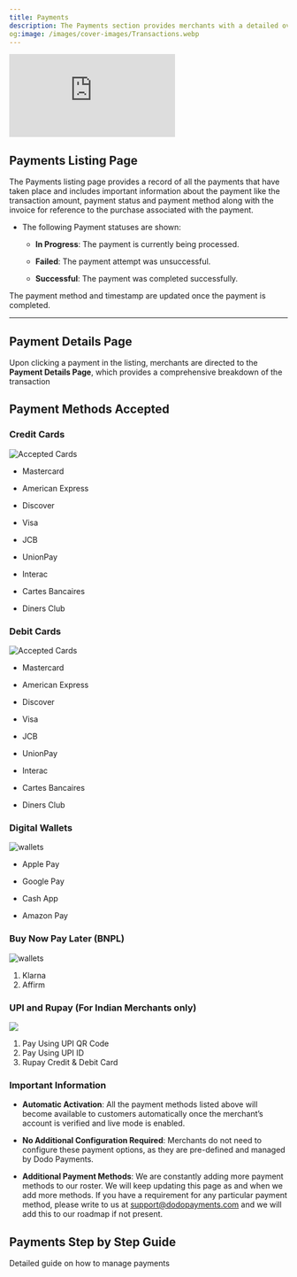 ```yaml
---
title: Payments
description: The Payments section provides merchants with a detailed overview of all payment transactions. Merchants can track payment statuses, initiate refunds, and access payment details for each transaction.
og:image: /images/cover-images/Transactions.webp
---
```


<Frame>
    <iframe 
        className="w-full aspect-video rounded-md" 
        src="https://www.youtube.com/embed/9sJSIzbU0Z0 "
        title="Checkout Experience | Dodo Payments"
        frameBorder="0"
        allow="accelerometer; autoplay; clipboard-write; encrypted-media; gyroscope; picture-in-picture"
        allowFullScreen
    >
    </iframe>
</Frame>

## **Payments Listing Page**

The Payments listing page provides a record of all the payments that have taken place and includes important information about the payment like the transaction amount, payment status and payment method along with the invoice for reference to the purchase associated with the payment.&#x20;

* The following Payment statuses are shown:

  * **In Progress**: The payment is currently being processed.

  * **Failed**: The payment attempt was unsuccessful.

  * **Successful**: The payment was completed successfully.

<Info>The payment method and timestamp are updated once the payment is completed.</Info>

***

## **Payment Details Page**

Upon clicking a payment in the listing, merchants are directed to the **Payment Details Page**, which provides a comprehensive breakdown of the transaction

## **Payment Methods Accepted**

### **Credit Cards**

<Frame>
  <img alt="Accepted Cards" src="/images/transactions/payments/cards.png" />
</Frame>

* Mastercard

* American Express

* Discover

* Visa

* JCB

* UnionPay

* Interac

* Cartes Bancaires

* Diners Club

### **Debit Cards**

<Frame>
  <img alt="Accepted Cards" src="/images/transactions/payments/cards.png" />
</Frame>

* Mastercard

* American Express

* Discover

* Visa

* JCB

* UnionPay

* Interac

* Cartes Bancaires

* Diners Club

### **Digital Wallets**
 
<Frame>
  <img alt="wallets" src="/images/transactions/payments/wallet_supported.png" />
</Frame>

* Apple Pay

* Google Pay

* Cash App

* Amazon Pay

### **Buy Now Pay Later (BNPL)**
 
<Frame>
  <img alt="wallets" src="/images/transactions/payments/bnpl_supported.png" />
</Frame>

1. Klarna 
2. Affirm

### **UPI and Rupay (For Indian Merchants only)**

<Frame>
  <img src="/images/transactions/payments/indian-methods.png" />
</Frame>

1. Pay Using UPI QR Code 
2. Pay Using UPI ID
3. Rupay Credit & Debit Card





### **Important Information**

* **Automatic Activation**: All the payment methods listed above will become available to customers automatically once the merchant’s account is verified and live mode is enabled.

* **No Additional Configuration Required**: Merchants do not need to configure these payment options, as they are pre-defined and managed by Dodo Payments.

* **Additional Payment Methods**: We are constantly adding more payment methods to our roster. We will keep updating this page as and when we add more methods. If you have a requirement for any particular payment method, please write to us at [support@dodopayments.com](mailto:support@dodopayments.com) and we will add this to our roadmap if not present.

## Payments Step by Step Guide

<Card title="Payments Step by Step Guide" horizontal icon="file-invoice-dollar" href="/guides/payments-guide">Detailed guide on how to manage payments</Card>